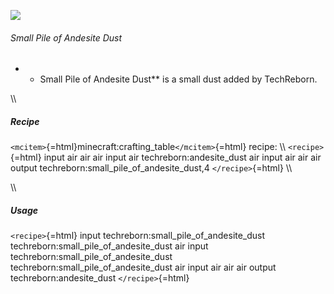 ![](/mods/techreborn/small_pile_of_andesite_dust.png)

###### Small Pile of Andesite Dust

-   -   Small Pile of Andesite Dust** is a small dust added by
        TechReborn.

\\\\

##### Recipe

`<mcitem>`{=html}minecraft:crafting_table`</mcitem>`{=html} recipe: \\\\
`<recipe>`{=html} input air air air input air techreborn:andesite_dust
air input air air air output techreborn:small_pile_of_andesite_dust,4
`</recipe>`{=html} \\\\

\\\\

##### Usage

`<recipe>`{=html} input techreborn:small_pile_of_andesite_dust
techreborn:small_pile_of_andesite_dust air input
techreborn:small_pile_of_andesite_dust
techreborn:small_pile_of_andesite_dust air input air air air output
techreborn:andesite_dust `</recipe>`{=html}
